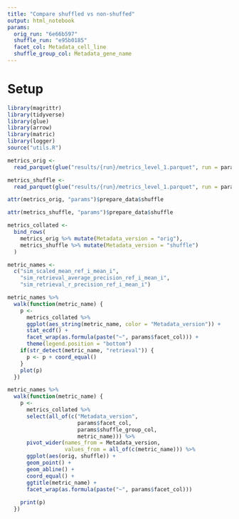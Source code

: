 ```yaml
---
title: "Compare shuffled vs non-shuffed"
output: html_notebook
params:
  orig_run: "6e66b597"
  shuffle_run: "e95b0185"
  facet_col: Metadata_cell_line
  shuffle_group_col: Metadata_gene_name
---
```


# Setup

```r
library(magrittr)
library(tidyverse)
library(glue)
library(arrow)
library(matric)
library(logger)
source("utils.R")
```

```r
metrics_orig <- 
  read_parquet(glue("results/{run}/metrics_level_1.parquet", run = params$orig_run))

metrics_shuffle <- 
  read_parquet(glue("results/{run}/metrics_level_1.parquet", run = params$shuffle_run))
```


```r
attr(metrics_orig, "params")$prepare_data$shuffle
```


```r
attr(metrics_shuffle, "params")$prepare_data$shuffle
```

```r
metrics_collated <-
  bind_rows(
    metrics_orig %>% mutate(Metadata_version = "orig"),
    metrics_shuffle %>% mutate(Metadata_version = "shuffle")
  )
```


```r
metric_names <- 
  c("sim_scaled_mean_ref_i_mean_i",
    "sim_retrieval_average_precision_ref_i_mean_i",
    "sim_retrieval_r_precision_ref_i_mean_i")
```


```r
metric_names %>%
  walk(function(metric_name) {
    p <- 
      metrics_collated %>%
      ggplot(aes_string(metric_name, color = "Metadata_version")) +
      stat_ecdf() +
      facet_wrap(as.formula(paste("~", params$facet_col))) +
      theme(legend.position = "bottom")
    if(str_detect(metric_name, "retrieval")) {
      p <- p + coord_equal()
    }
    plot(p)
  })
```


```r
metric_names %>%
  walk(function(metric_name) {
    p <-
      metrics_collated %>%
      select(all_of(c("Metadata_version", 
                      params$facet_col,
                      params$shuffle_group_col,
                      metric_name))) %>%
      pivot_wider(names_from = Metadata_version, 
                  values_from = all_of(c(metric_name))) %>%
      ggplot(aes(orig, shuffle)) + 
      geom_point() + 
      geom_abline() + 
      coord_equal() + 
      ggtitle(metric_name) +
      facet_wrap(as.formula(paste("~", params$facet_col)))
    
    print(p)
  })
```

